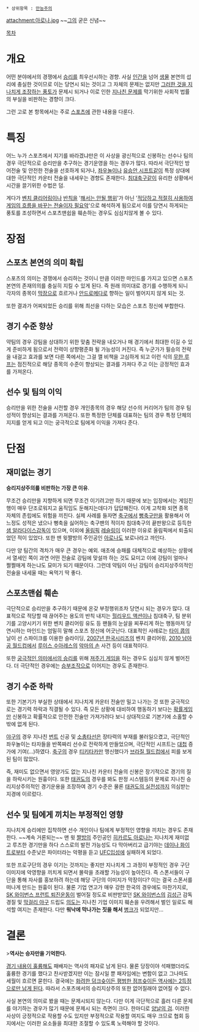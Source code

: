  * 상위항목 : [[만능주의]]

attachment:아로나.jpg
~~[[히카르도 아로나|그]]의 굳은 신념~~

[[목차]]

= 개요 =
어떤 분야에서의 경쟁에서 [[승리]]를 최우선시하는 경향. 사실 [[인간]]을 넘어 [[생물]] 본연의 섭리에 충실한 것이므로 이는 당연시 되는 것이고 그 자체의 문제는 없지만 [[경쟁만능주의|그러한 것을 지나치게 조장하는 풍토]]가 문제시 되거나 이로 인한 [[범죄|지나친 문제]]를 막기위한 사회적 법률의 부실을 비판하는 경향이 크다.

그런 고로 본 항목에서는 주로 [[스포츠 관련 정보|스포츠]]에 관한 내용을 다룬다.

= 특징 =
어느 누가 스포츠에서 지기를 바라겠냐만은 이 사상을 광신적으로 신봉하는 선수나 팀의 경우 극단적으로 승리만을 추구하는 경기운영을 하는 경우가 많다. 따라서 극단적인 방어전술 및 안전한 전술을 선호하게 되거나, [[플래툰(야구)|좌우놀이]]나 [[수비 시프트|유승안 시프트]]같이 특정 상대에 대한 극단적인 카운터 전술을 내세우는 경향도 존재한다. [[침대축구]]같이 유리한 상황에서 시간을 끌기위한 수법은 덤.

게다가 [[벤치 클리어링]]이나 [[반칙]]을 '[[악/행위|해서는 안될 행위]]'가 아닌 '[[농구|적당하고 적절히 사용하여 게임의 흐름을 바꾸는 전술이자 필요악]]'으로 해석하게 됨으로서 이를 당연시 하게되는 풍토를 조성하면서 스포츠맨쉽을 훼손하는 경우도 심심치않게 볼 수 있다.

= 장점 =
== 스포츠 본연의 의미 확립 ==
스포츠의 의미는 경쟁에서 승리하는 것이니 만큼 이러한 마인드를 가지고 있으면 스포츠 본연의 존재의의를 충실히 지킬 수 있게 된다. 즉 원래 의미대로 경기를 수행하게 되니 각자의 종목이 [[막장]]으로 흐르거나 [[안드로메다]]로 향하는 일이 벌어지지 않게 되는 것.

또한 결과가 어찌되었든 승리를 위해 최선을 다하는 모습은 스포츠 정신에 부합한다.

== 경기 수준 향상 ==
약팀의 경우 강팀을 상대하기 위한 맞춤 전략을 내오거나 매 경기에서 최대한 이길 수 있게 준비하게 됨으로서 전력이 상향평준화 될 가능성이 커진다. 즉 누군가가 필승의 전략을 내걸고 효과를 보면 다른 쪽에서는 그걸 깰 비책을 고심하게 되고 이런 식의 [[무한 루프]]는 점진적으로 해당 종목의 수준이 향상되는 결과를 가져다 주고 이는 긍정적인 효과를 가져온다.

== 선수 및 팀의 이익 ==
승리만을 위한 전술을 시전할 경우 개인종목의 경우 해당 선수의 커리어가 팀의 경우 팀 성적이 향상되는 결과를 가져온다. 또한 특정한 단체를 대표하는 팀의 경우 특정 단체의 지지를 얻게 되고 이는 궁극적으로 팀에게 이익을 가져다 준다.

= 단점 =
== 재미없는 경기 ==
'''승리지상주의를 비판하는 가장 큰 이유'''. 

무조건 승리만을 지향하게 되면 무조건 이기려고만 하기 때문에 보는 입장에서는 게임진행이 매우 단조로워지고 움직임도 둔해지는데다가 답답해진다. 이게 고착화 되면 종목 자체의 존립에도 위험을 끼친다. 실제 사례를 들자면 [[축구]]에서 [[뻥축구]]만을 활용해서 어느정도 성적은 냈으나 뻥축을 싫어하는 축구팬의 적이자 침대축구의 끝판왕으로 등득한 [[샘 알라다이스]]감독이 있으며, 이외에 [[올림픽]] [[레슬링]]이 이러한 이유로 올림픽에서 퇴출되었던 적이 있었다. 또한 맨 윗짤방의 주인공인 [[히카르도 아로나|아로나]]도 보로나라고 까인다.

다만 양 팀간의 격차가 매우 큰 경우는 예외. 애초에 승패를 대체적으로 예상하는 상황에서 열세인 쪽이 과연 어떤 전술로 강팀에 맞설까 하는 것도 묘미고 이에 강팀이 얼마나 쩔쩔매게 하는냐도 묘미가 되기 때문이다. 그런데 약팀이 아닌 강팀이 승리지상주의적인 전술을 내세울 때는 욕먹기 딱 좋다.

== 스포츠맨쉽 훼손 ==
극단적으로 승리만을 추구하기 때문에 온갖 부정행위조차 당연시 되는 경우가 많다. 대표적으로 적당할 때 끊어주는 용도의 반칙 내지는 [[헐리우드 액션]]이나 침대축구, 팀 분위기를 고양시키기 위한 벤치 클리어링 유도 등 팬들의 눈살을 찌푸리게 하는 행동마저 당연시하는 마인드는 엄밀히 말해 스포츠 정신에 어긋난다. 대표적인 사례로는 [[타이 콥]]의 날이 선 스파이크를 이용한 슬라이딩, [[2007년 한국시리즈]]의 벤치 클리어링, [[2010 FIFA 월드컵 남아프리카공화국|2010 남아공 월드컵]]에서 [[루이스 수아레스]]의 [[신의 손|악마의 손]] 사건 등이 대표적이다.

또한 [[1등|궁극적인 의미에서의 승리]]를 위해 [[져주기 게임]]을 하는 경우도 심심치 않게 벌어진다. 더 극단적인 경우에는 [[승부조작]]으로 이어지는 경우도 존재한다.

== 경기 수준 하락 ==
또한 기본기가 부실한 상태에서 지나치게 카운터 전술만 밀고 나가는 것 또한 궁극적으로는 경기력 하락과 직결될 수 있다. 즉 모든 상황에 대비하여 행동하기 보다는 [[경우의 수|확률게임]]만 신봉하고 확률적으로 안전한 전술만 가져가려다 보니 상대적으로 기본기에 소홀할 수 밖에 없게 된다.

[[야구]]의 경우 지나친 [[번트]] 신공 및 [[소총수|소총]][[타자|타선]]은 장타력의 부재를 불러일으켰고, 극단적인 좌우놀이는 타자들을 반쪽짜리 선수로 전락하게 만들었으며, 극단적인 시프트는 [[대첩]] 증가에 기여(...)하였다. [[축구]]의 경우 [[티키타카]]만 맹신했다가 [[2014 FIFA 월드컵 브라질|브라질 월드컵]]에서 피를 보게 된 팀이 많았다.

즉, 재미도 없으면서 영양가도 없는 지나친 카운터 전술의 신봉은 장기적으로 경기의 질을 하락시키는 원흉이다. 또한 [[태권도]]의 경우를 봐도 판정 시스템등의 문제로 지나친 승리지상주의적인 경기운용을 조장하여 경기 수준은 물론 [[태권도/실전|태권도의 실전성]]까지 의심받는 지경에 이르렀다.

== 선수 및 팀에게 끼치는 부정적인 영향 ==
지나치게 승리에만 집착하면 선수 개인이나 팀에게 부정적인 영향을 끼치는 경우도 존재한다. ~~계속 거론되는~~ 맨 윗 [[짤방]]의 주인공인 [[히카르도 아로나]]는 지나치게 재미없고 루즈한 경기만을 하다 스스로의 발전 가능성도 다 막아버리고 급기야는 [[데이나 화이트]]로부터 수준낮은 파이터라는 악평을 듣고 [[UFC]]입성에 실패하게 되었다.

또한 프로구단의 경우 이기는 것까지는 좋지만 지나치게 그 과정이 부정적인 경우 구단 이미지에 악영향을 끼치게 되면서 몰락을 초래할 가능성이 높아진다. 즉 스폰서들이 구단을 통해 자사를 홍보하려 하는데 해당 구단의 이미지가 막장이다? 이는 결국 스폰서를 떠나게 만드는 원흉이 된다. 물론 기업 연고가 매우 강한 한국의 경우에도 마찬가지로, [[SK 와이번스 프런트 퇴진운동]]이 벌어질 정도로 비판받았던 [[SK 와이번스]]의 [[김성근]] 감독 경질 및 [[막걸리 야구]] 드립도 [[의도는 좋았다|의도는]] 지나친 기업 이미지 훼손을 우려해서 벌인 일로도 해석할 여지는 존재한다. 다만 '''워낙에 막나가는 짓을 해서''' [[병크]]가 되었지만...

= 결론 =
>'''역사는 승자만을 기억한다.'''

[[아름다운 축구 했잖아|경기 내용이 훌륭해도]] 패배자는 역사의 패자로 남게 된다. 물론 당장이야 석패했더라도 훌륭한 경기를 했다고 찬사받겠지만 이는 잠시일 뿐 패자임에는 변함이 없고 그나마도 세월이 흐르면 묻힌다. 결국에는 [[이명헌|화려한 덩크슛이든 평범한 점프슛이든 역사에는 2득점으로만 남게 된다]]. 따라서 스포츠에서의 승리지상주의 또한 없어질래야 없어질 수 없다.

사실 본연의 의미로 봤을 때는 문제시되지 않는다. 다만 이게 극단적으로 흘러 다른 문제를 야기하는 경우가 많기 때문에 문제시 되는 측면이 크다. 한마디로 [[양날검|양날의 검]]. 이러한 사상이 긍정적으로 작용할 수도 있지만 부정적으로 작용할 여지도 매우 크므로 협회 등지에서는 이러한 요소들을 최대한 조절할 수 있도록 노력해야 할 것이다.
